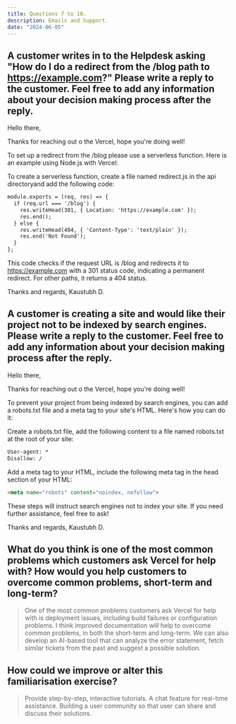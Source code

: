 ```yaml
---
title: Questions 7 to 10.
description: Emails and Support.
date: "2024-06-05"
---
```


## A customer writes in to the Helpdesk asking "How do I do a redirect from the /blog path to https://example.com?" Please write a reply to the customer. Feel free to add any information about your decision making process after the reply.

Hello there,

Thanks for reaching out o the Vercel, hope you're doing well!

To set up a redirect from the /blog please use a serverless function. Here is an example using Node.js with Vercel:

To create a serverless function, create a file named redirect.js in the api directoryand add the following code:

```html
module.exports = (req, res) => {
  if (req.url === '/blog') {
    res.writeHead(301, { Location: 'https://example.com' });
    res.end();
  } else {
    res.writeHead(404, { 'Content-Type': 'text/plain' });
    res.end('Not Found');
  }
};
```

This code checks if the request URL is /blog and redirects it to https://example.com with a 301 status code, indicating a permanent redirect. For other paths, it returns a 404 status.

Thanks and regards,
Kaustubh D.

## A customer is creating a site and would like their project not to be indexed by search engines. Please write a reply to the customer. Feel free to add any information about your decision making process after the reply.


Hello there,

Thanks for reaching out o the Vercel, hope you're doing well!

To prevent your project from being indexed by search engines, you can add a robots.txt file and a meta tag to your site's HTML. Here's how you can do it:

Create a robots.txt file, add the following content to a file named robots.txt at the root of your site:

```html
User-agent: *
Disallow: /
```

Add a meta tag to your HTML, include the following meta tag in the head section of your HTML:

```html
<meta name="robots" content="noindex, nofollow">
```

These steps will instruct search engines not to index your site. If you need further assistance, feel free to ask!

Thanks and regards,
Kaustubh D.

## What do you think is one of the most common problems which customers ask Vercel for help with? How would you help customers to overcome common problems, short-term and long-term?

>  One of the most common problems customers ask Vercel for help with is deployment issues, including build failures or configuration problems. I think improved documentation will help to overcome common problems, in both the short-term and long-term. We can also develop an AI-based tool that can analyze the error statement, fetch similar tickets from the past and suggest a possible solution. 

## How could we improve or alter this familiarisation exercise?

>  Provide step-by-step, interactive tutorials. A chat feature for real-time assistance. Building a user community so that user can share and discuss their solutions.

